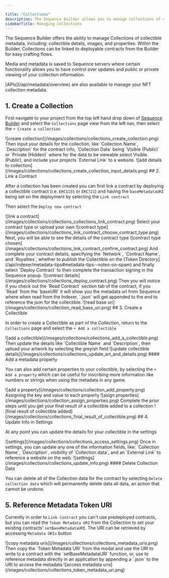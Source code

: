 ```yaml
---

title: "Collections"
description: The Sequence Builder allows you to manage Collections of collectible metadata, including details, images, and properties. You can link Collections to deployable contracts for easy crafting flows. Control updates and public/private viewing of collection info on Sequence servers.
sidebarTitle: Managing Collections
---
```




The Sequence Builder offers the ability to manage Collections of collectible metadata, including: collectible details, images, and properties. Within the Builder, Collections can be linked to deployable contracts from the Builder for easy crafting flows.

Media and metadata is saved to Sequence servers where certain functionality allows you to have control over updates and public or private viewing of your collection information.

<Tip>
[APIs](/api/metadata/overview) are also available to manage your NFT collection metadata.
</Tip>

## 1. Create a Collection

First navigate to your project from the top left hand drop down of [Sequence Builder](https://sequence.build) and select the `Collections` page view from the left nav, then select the `+ Create a collection`
<Frame>
![create collection](/images/collections/collections_create_collection.png)
</Frame>
Then input your details for the collection, like `Collection Name`, `Description` for the contract info, `Collection Data` being `Visible (Public)` or `Private (Hidden)` where for the data to be viewable select Visible (Public), and include your projects `External Link` to a website.
<Frame>
![add details to collection](/images/collections/collections_create_collection_input_details.png)
</Frame>
## 2. Link a Contract

After a collection has been created you can first link a contract by deploying a collectible contract (i.e. `ERC1155` or `ERC721`) and having the `baseMetadataURI` being set on the deployment by selecting the `Link contract`

Then select the `Deploy new contract`
<Frame>
![link a contract](/images/collections/collections_collections_link_contract.png)
</Frame>
Select your contract type or upload your own 
<Frame>
![contract type](/images/collections/collections_link_contract_choose_contract_type.png)
</Frame>
Next, you will be able to see the details of the contract type
<Frame>
![contract type chosen](/images/collections/collections_link_contract_confirm_contract.png)
</Frame>
And complete your contract details, specifying the `Network`, `Contract Name`, and `Royalties`, whether to publish the Collectible on the [Token Directory](/api/indexer/metadata-tips#metadata-tips--notes-on-spam) and finally select `Deploy Contract` to then complete the transaction signing in the Sequence popup.
<Frame>
![contract details](/images/collections/collections_deploy_contract.png)
</Frame>
Then you will notice if you check out the `Read Contract` section tab of the contract, if you `Read` from the `baseURI` it will show you the metadata url from Sequence where when read from the Indexer, `<token_id>.json` will get appended to the end to reference the json for the collectible.
<Frame>
![read base uri](/images/collections/collection_read_base_uri.png)
</Frame>
## 3. Create a Collectible

In order to create a Collectible as part of the Collection, return to the `Collections` page and select the `+ Add a collectible`
<Frame>
![add a collectible](/images/collections/collections_add_a_collectible.png)
</Frame>
Then update the details like `Collectible Name` and `Description`, then upload your artwork by selecting the greyish field 
<Frame>
![update collectible details](/images/collections/collections_update_art_and_details.png)
</Frame>
#### Add a metadata property

You can also add certain properties to your collectible, by selecting the `+ Add a property` which can be useful for inscribing more information like numbers or strings when using the metadata in any game.
<Frame>
![add a property](/images/collections/collection_add_property.png)
</Frame>
Assigning the key and value to each property
<Frame>
![asign properties](/images/collections/collection_assign_properties.png)
</Frame>
Complete the prior steps until you get your final result of a collectible added to a collection
<Frame>
![final result of collectible added](/images/collections/collections_final_result_of_collectible.png)
</Frame>
## 4. Update Info in Settings

At any point you can update the details for your collectible in the settings
<Frame>
![settings](/images/collections/collections_access_settings.png)
</Frame>
Once in settings, you can update any one of the information fields, like: `Collection Name`, `Description`, visibility of `Collection data`, and an `External Link` to reference a website on the web.
<Frame>
![settings](/images/collections/collections_update_info.png)
</Frame>
#### Delete Collection Data

You can delete all of the Collection data for the contract by selecting `Delete collection data` which will permanently delete data all data, an action that cannot be undone.

## 5. Reference Metadata Token URI

Currently in order to `Link Contract` you can't use predeployed contracts, but you can read the `Token Metadata URI` from the Collection to set your existing contracts' `setBaseMetadataURI`. The URI can be retrieved by accessing `Metadata URIs` button
<Frame>
![copy metadata uris](/images/collections/collections_metadata_uris.png)
</Frame>
Then copy the `Token Metadata URI` from the modal and use the URI to write to a contract with the `setBaseMetadataURI` function, or, use to reference metadata directly in an application by appending a `<token_id>.json` to the URI to access the metadata
<Frame>
![access metadata uris](/images/collections/collections_token_metadata_uri.png)
</Frame>